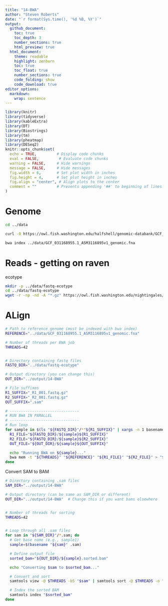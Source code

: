 ```yaml
---
title: "14-BWA"
author: "Steven Roberts"
date: "`r format(Sys.time(), '%d %B, %Y')`"  
output: 
  github_document:
    toc: true
    toc_depth: 3
    number_sections: true
    html_preview: true
  html_document:
    theme: readable
    highlight: zenburn
    toc: true
    toc_float: true
    number_sections: true
    code_folding: show
    code_download: true
editor_options: 
  markdown: 
    wrap: sentence
---
```


```r
library(knitr)
library(tidyverse)
library(kableExtra)
library(DT)
library(Biostrings)
library(tm)
library(pheatmap)
library(DESeq2)
knitr::opts_chunk$set(
  echo = TRUE,         # Display code chunks
  eval = FALSE,         # Evaluate code chunks
  warning = FALSE,     # Hide warnings
  message = FALSE,     # Hide messages
  fig.width = 6,       # Set plot width in inches
  fig.height = 4,      # Set plot height in inches
  fig.align = "center", # Align plots to the center
  comment = ""         # Prevents appending '##' to beginning of lines in code output
)
```

# Genome

```bash
cd ../data

curl -O https://owl.fish.washington.edu/halfshell/genomic-databank/GCF_031168955.1_ASM3116895v1_genomic.fna
```

```bash
bwa index ../data/GCF_031168955.1_ASM3116895v1_genomic.fna
```

# Reads - getting on raven

ecotype

```bash
mkdir -p ../data/fastq-ecotype
cd ../data/fastq-ecotype
wget -r -np -nd -A "*.gz" https://owl.fish.washington.edu/nightingales/G_macrocephalus/30-1149634506/00_fastq/
```

# ALign

```bash
# Path to reference genome (must be indexed with bwa index)
REFERENCE="../data/GCF_031168955.1_ASM3116895v1_genomic.fna"

# Number of threads per BWA job
THREADS=42


# Directory containing fastq files
FASTQ_DIR="../data/fastq-ecotype"

# Output directory (you can change this)
OUT_DIR="../output/14-BWA"

# File suffixes
R1_SUFFIX="_R1_001.fastq.gz"
R2_SUFFIX="_R2_001.fastq.gz"
OUT_SUFFIX=".sam"

# -------------------------------
# RUN BWA IN PARALLEL
# -------------------------------
# Run loop
for sample in $(ls "${FASTQ_DIR}"/*"${R1_SUFFIX}" | xargs -n 1 basename | sed "s/${R1_SUFFIX}//" | sort -u); do
  R1_FILE="${FASTQ_DIR}/${sample}${R1_SUFFIX}"
  R2_FILE="${FASTQ_DIR}/${sample}${R2_SUFFIX}"
  OUT_FILE="${OUT_DIR}/${sample}${OUT_SUFFIX}"

  echo "Running BWA on ${sample}..."
  bwa mem -t "${THREADS}" "${REFERENCE}" "${R1_FILE}" "${R2_FILE}" > "${OUT_FILE}"
done
```

Convert SAM to BAM

```bash

# Directory containing .sam files
SAM_DIR="../output/14-BWA"

# Output directory (can be same as SAM_DIR or different)
OUT_DIR="../output/14-BWA"  # Change this if you want bams elsewhere


# Number of threads for sorting
THREADS=42


# Loop through all .sam files
for sam in "${SAM_DIR}"/*.sam; do
  # Get base name (e.g., sample1)
  sample=$(basename "${sam}" .sam)

  # Define output file
  sorted_bam="${OUT_DIR}/${sample}.sorted.bam"

  echo "Converting $sam to $sorted_bam..."

  # Convert and sort
  samtools view -@ $THREADS -bS "$sam" | samtools sort -@ $THREADS -o "$sorted_bam" -

  # Index the sorted BAM
  samtools index "$sorted_bam"
done
```
